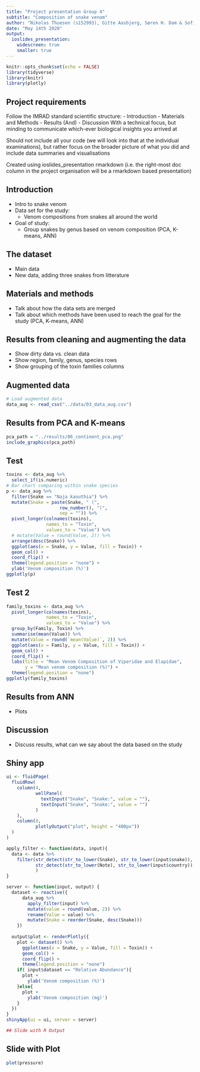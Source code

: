 ```yaml
---
title: "Project presentation Group 4"
subtitle: "Composition of snake venom"
author: "Nikolas Thuesen (s152993), Gitte Aasbjerg, Søren H. Dam & Sofie O. Villumsen"
date: "May 14th 2020"
output:
  ioslides_presentation:
    widescreen: true
    smaller: true
---
```



```r
knitr::opts_chunk$set(echo = FALSE)
library(tidyverse)
library(knitr)
library(plotly)
```


## Project requirements
Follow the IMRAD standard scientific structure:
- Introduction
- Materials and Methods
- Results (And)
- Discussion
With a technical focus, but minding to communicate which-ever biological insights you arrived at

Should not include all your code (we will look into that at the individual examinations), but rather focus on the broader picture of what you did and include data summaries and visualisations

Created using ioslides_presentation rmarkdown (i.e. the right-most doc column in the project organisation will be a rmarkdown based presentation)



## Introduction
- Intro to snake venom
- Data set for the study: 
  - Venom compositions from snakes all around the world
- Goal of study:
  - Group snakes by genus based on venom composition (PCA, K-means, ANN)
  
## The dataset
- Main data
- New data, adding three snakes from litterature

## Materials and methods
- Talk about how the data sets are merged 
- Talk about which methods have been used to reach the goal for the study (PCA, K-means, ANN)

## Results from cleaning and augmenting the data
- Show dirty data vs. clean data
- Show region, family, genus, species rows
- Show grouping of the toxin families columns

## Augmented data
```r
# Load augmented data
data_aug <- read_csv("../data/03_data_aug.csv")
```


## Results from PCA and K-means
<!-- - Plots -->
<!-- ![image](../results/06_pca.png) -->
```r
pca_path = "../results/06_continent_pca.png"
include_graphics(pca_path)

```


## Test
```r
toxins <- data_aug %>% 
  select_if(is.numeric)
# Bar chart comparing within snake species
p <- data_aug %>% 
  filter(Snake == "Naja kaouthia") %>%
  mutate(Snake = paste(Snake, " (",
                    row_number(), ")",
                    sep = "")) %>%
  pivot_longer(colnames(toxins),
               names_to = "Toxin",
               values_to = "Value") %>% 
  # mutate(Value = round(Value, 2)) %>% 
  arrange(desc(Snake)) %>% 
  ggplot(aes(x = Snake, y = Value, fill = Toxin)) +
  geom_col() +
  coord_flip() +
  theme(legend.position = "none") +
  ylab('Venom composition (%)')
ggplotly(p)
```

## Test 2
```r
family_toxins <- data_aug %>% 
  pivot_longer(colnames(toxins),
               names_to = "Toxin",
               values_to = "Value") %>% 
  group_by(Family, Toxin) %>%
  summarise(mean(Value)) %>%
  mutate(Value = round(`mean(Value)`, 2)) %>%
  ggplot(aes(x = Family, y = Value, fill = Toxin)) +
  geom_col() +
  coord_flip() +
  labs(title = "Mean Venom Composition of Viperidae and Elapidae",
       y = "Mean venom composition (%)") +
  theme(legend.position = "none")
ggplotly(family_toxins) 
```


## Results from ANN
- Plots


## Discussion
- Discuss results, what can we say about the data based on the study

## Shiny app
```r
ui <- fluidPage(
  fluidRow(
    column(4,
           wellPanel(
             textInput("Snake", "Snake:", value = ""),
             textInput("Snake", "Snake:", value = "")
           )
    ),
    column(8,
           plotlyOutput("plot", height = "400px"))
  )
)

apply_filter <- function(data, input){
  data <- data %>% 
    filter(str_detect(str_to_lower(Snake), str_to_lower(input$snake)),
           str_detect(str_to_lower(Note), str_to_lower(input$country)),
           )
}

server <- function(input, output) {
  dataset <- reactive({
      data_aug %>%
        apply_filter(input) %>% 
        mutate(value = round(value, 2)) %>% 
        rename(Value = value) %>% 
        mutate(Snake = reorder(Snake, desc(Snake)))
    })
    
  output$plot <- renderPlotly({
    plot <- dataset() %>% 
      ggplot(aes(x = Snake, y = Value, fill = Toxin)) +
      geom_col() +
      coord_flip() +
      theme(legend.position = "none")
    if( input$dataset == "Relative Abundance"){
      plot +
        ylab('Venom composition (%)')
    }else{
      plot +
        ylab('Venom composition (mg)')
    }
  })
}
shinyApp(ui = ui, server = server)

## Slide with R Output

```

## Slide with Plot

```r
plot(pressure)
```
